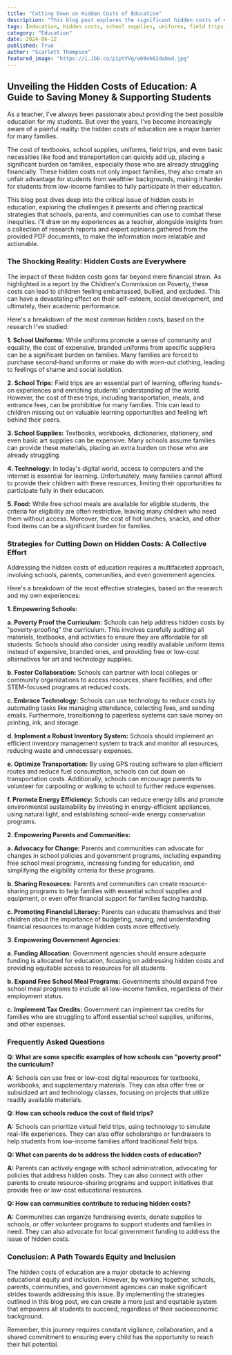 ```yaml
---
title: "Cutting Down on Hidden Costs of Education"
description: "This blog post explores the significant hidden costs of education, highlighting the challenges they pose for families and students. It offers practical strategies for schools, parents, and communities to address these inequities and provide a more equitable learning environment for all."
tags: [education, hidden costs, school supplies, uniforms, field trips, technology, equity, inclusion, family resources, community engagement, school funding, financial literacy, student support]
category: "Education"
date: 2024-06-12
published: True
author: "Scarlett Thompson"
featured_image: "https://i.ibb.co/p1ptVVg/e69eb02dabed.jpg"
---
```


##  Unveiling the Hidden Costs of Education:  A Guide to Saving Money & Supporting Students

As a teacher, I've always been passionate about providing the best possible education for my students. But over the years, I've become increasingly aware of a painful reality: the hidden costs of education are a major barrier for many families. 

The cost of textbooks, school supplies, uniforms, field trips, and even basic necessities like food and transportation can quickly add up, placing a significant burden on families, especially those who are already struggling financially.  These hidden costs not only impact families, they also create an unfair advantage for students from wealthier backgrounds, making it harder for students from low-income families to fully participate in their education. 

This blog post dives deep into the critical issue of hidden costs in education, exploring the challenges it presents and offering practical strategies that schools, parents, and communities can use to combat these inequities. I'll draw on my experiences as a teacher, alongside insights from a collection of research reports and expert opinions gathered from the provided PDF documents, to make the information more relatable and actionable. 

### The Shocking Reality: Hidden Costs are Everywhere 

The impact of these hidden costs goes far beyond mere financial strain.  As highlighted in a report by the Children's Commission on Poverty, these costs can lead to children feeling embarrassed, bullied, and excluded.  This can have a devastating effect on their self-esteem, social development, and ultimately, their academic performance.

Here's a breakdown of the most common hidden costs, based on the research I've studied:

**1. School Uniforms:**  While uniforms promote a sense of community and equality, the cost of expensive, branded uniforms from specific suppliers can be a significant burden on families. Many families are forced to purchase second-hand uniforms or make do with worn-out clothing, leading to feelings of shame and social isolation. 

**2. School Trips:** Field trips are an essential part of learning, offering hands-on experiences and enriching students' understanding of the world.  However, the cost of these trips, including transportation, meals, and entrance fees, can be prohibitive for many families. This can lead to children missing out on valuable learning opportunities and feeling left behind their peers.

**3. School Supplies:**  Textbooks, workbooks, dictionaries, stationery, and even basic art supplies can be expensive.  Many schools assume families can provide these materials, placing an extra burden on those who are already struggling.

**4. Technology:** In today's digital world, access to computers and the internet is essential for learning.  Unfortunately, many families cannot afford to provide their children with these resources, limiting their opportunities to participate fully in their education.

**5. Food:**  While free school meals are available for eligible students,  the criteria for eligibility are often restrictive, leaving many children who need them without access. Moreover, the cost of hot lunches, snacks, and other food items can be a significant burden for families.

### Strategies for Cutting Down on Hidden Costs: A Collective Effort

 Addressing the hidden costs of education requires a multifaceted approach, involving schools, parents, communities, and even government agencies. 

Here's a breakdown of the most effective strategies, based on the research and my own experiences:

**1. Empowering Schools:**

**a. Poverty Proof the Curriculum:**  Schools can help address hidden costs by "poverty-proofing" the curriculum. This involves carefully auditing all materials, textbooks, and activities to ensure they are affordable for all students.  Schools should also consider using readily available uniform items instead of expensive, branded ones, and providing free or low-cost alternatives for art and technology supplies. 

**b. Foster Collaboration:** Schools can partner with local colleges or community organizations to access resources, share facilities, and offer STEM-focused programs at reduced costs.

**c. Embrace Technology:**  Schools can use technology to reduce costs by automating tasks like managing attendance, collecting fees, and sending emails.  Furthermore, transitioning to paperless systems can save money on printing, ink, and storage. 

**d. Implement a Robust Inventory System:** Schools should implement an efficient inventory management system to track and monitor all resources, reducing waste and unnecessary expenses.

**e. Optimize Transportation:**  By using GPS routing software to plan efficient routes and reduce fuel consumption, schools can cut down on transportation costs.  Additionally, schools can encourage parents to volunteer for carpooling or walking to school to further reduce expenses.

**f. Promote Energy Efficiency:**  Schools can reduce energy bills and promote environmental sustainability by investing in energy-efficient appliances, using natural light, and establishing school-wide energy conservation programs.

**2. Empowering Parents and Communities:**

**a. Advocacy for Change:**  Parents and communities can advocate for changes in school policies and government programs, including expanding free school meal programs, increasing funding for education, and simplifying the eligibility criteria for these programs.

**b. Sharing Resources:**  Parents and communities can create resource-sharing programs to help families with essential school supplies and equipment, or even offer financial support for families facing hardship. 

**c. Promoting  Financial Literacy:**  Parents can educate themselves and their children about the importance of budgeting, saving, and understanding financial resources to manage hidden costs more effectively. 

**3. Empowering Government Agencies:**

**a. Funding Allocation:**  Government agencies should ensure adequate funding is allocated for education, focusing on addressing hidden costs and providing equitable access to resources for all students.

**b.  Expand Free School Meal Programs:**  Governments should expand free school meal programs to include all low-income families, regardless of their employment status.

**c.  Implement Tax Credits:**  Government can implement tax credits for families who are struggling to afford essential school supplies, uniforms, and other expenses. 

###  Frequently Asked Questions

**Q: What are some specific examples of how schools can "poverty proof" the curriculum?**

**A:** Schools can use free or low-cost digital resources for textbooks, workbooks, and supplementary materials.  They can also offer free or subsidized art and technology classes, focusing on projects that utilize readily available materials.

**Q:  How can schools reduce the cost of field trips?**

**A:** Schools can prioritize virtual field trips, using technology to simulate real-life experiences. They can also offer scholarships or fundraisers to help students from low-income families afford traditional field trips.

**Q:  What can parents do to address the hidden costs of education?**

**A:** Parents can actively engage with school administration, advocating for policies that address hidden costs.  They can also connect with other parents to create resource-sharing programs and support initiatives that provide free or low-cost educational resources. 

**Q:  How can communities contribute to reducing hidden costs?**

**A:** Communities can organize fundraising events, donate supplies to schools, or offer volunteer programs to support students and families in need.  They can also advocate for local government funding to address the issue of hidden costs.

### Conclusion: A Path Towards Equity and Inclusion

The hidden costs of education are a major obstacle to achieving educational equity and inclusion.  However, by working together, schools, parents, communities, and government agencies can make significant strides towards addressing this issue.  By implementing the strategies outlined in this blog post, we can create a more just and equitable system that empowers all students to succeed, regardless of their socioeconomic background. 

Remember, this journey requires constant vigilance, collaboration, and a shared commitment to ensuring every child has the opportunity to reach their full potential.
